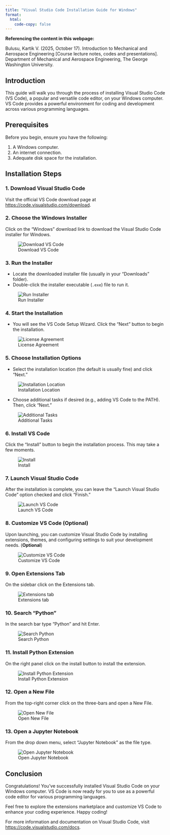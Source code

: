 ```yaml
---
title: "Visual Studio Code Installation Guide for Windows"
format: 
  html:
    code-copy: false
---
```


<html>
<head>
    <style>
        body {
            -webkit-user-select: none; /* Safari */
            -moz-user-select: none; /* Firefox */
            -ms-user-select: none; /* IE10+/Edge */
            user-select: none; /* Standard */
        }
    </style>
</head>
<body>

<!-- # Visual Studio Code Installation Guide for Windows -->

:::{.callout-important}
**Referencing the content in this webpage:**

Bulusu, Kartik V. (2025, October 17). Introduction to Mechanical and Aerospace Engineering [Course lecture notes, codes and presentations]. Department of Mechanical and Aerospace Engineering, The George Washington University.
:::

## Introduction

This guide will walk you through the process of installing Visual Studio Code (VS Code), a popular and versatile code editor, on your Windows computer. VS Code provides a powerful environment for coding and development across various programming languages.

## Prerequisites

Before you begin, ensure you have the following:

1. A Windows computer.
2. An internet connection.
3. Adequate disk space for the installation.

## Installation Steps

### 1. Download Visual Studio Code

Visit the official VS Code download page at [https://code.visualstudio.com/download](https://code.visualstudio.com/download).

### 2. Choose the Windows Installer

Click on the "Windows" download link to download the Visual Studio Code installer for Windows.

![Download VS Code](images/screenshots/vscode-windows/screenshot-1.png)

### 3. Run the Installer

- Locate the downloaded installer file (usually in your "Downloads" folder).
- Double-click the installer executable (`.exe`) file to run it.

![Run Installer](images/screenshots/vscode-windows/screenshot-2.png)

### 4. Start the Installation

- You will see the VS Code Setup Wizard. Click the "Next" button to begin the installation.

![License Agreement](images/screenshots/vscode-windows/screenshot-3.png)

### 5. Choose Installation Options

- Select the installation location (the default is usually fine) and click "Next."

![Installation Location](images/screenshots/vscode-windows/screenshot-4.png)

- Choose additional tasks if desired (e.g., adding VS Code to the PATH). Then, click "Next."

![Additional Tasks](images/screenshots/vscode-windows/screenshot-5.png)

### 6. Install VS Code

Click the "Install" button to begin the installation process. This may take a few moments.

![Install](images/screenshots/vscode-windows/screenshot-6.png)

### 7. Launch Visual Studio Code

After the installation is complete, you can leave the "Launch Visual Studio Code" option checked and click "Finish."

![Launch VS Code](images/screenshots/vscode-windows/screenshot-7.png)

### 8. Customize VS Code (**Optional**)

Upon launching, you can customize Visual Studio Code by installing extensions, themes, and configuring settings to suit your development needs. (**Optional**) 

![Customize VS Code](images/screenshots/vscode-windows/screenshot-8.png)

### 9. Open Extensions Tab

On the sidebar click on the Extensions tab.

![Extensions tab](images/screenshots/vscode-windows/screenshot-9.png)

### 10. Search "Python"

In the search bar type "Python" and hit Enter.

![Search Python](images/screenshots/vscode-windows/screenshot-10.png)

### 11. Install Python Extension

On the right panel click on the install button to install the extension.

![Install Python Extension](images/screenshots/vscode-windows/screenshot-12.png)

### 12. Open a New File

From the top-right corner click on the three-bars and open a New File.

![Open New File](images/screenshots/vscode-windows/screenshot-13.png)

### 13. Open a Jupyter Notebook

From the drop down menu, select "Jupyter Notebook" as the file type.

![Open Jupyter Notebook](images/screenshots/vscode-windows/screenshot-14.png)

## Conclusion

Congratulations! You've successfully installed Visual Studio Code on your Windows computer. VS Code is now ready for you to use as a powerful code editor for various programming languages.

Feel free to explore the extensions marketplace and customize VS Code to enhance your coding experience. Happy coding!

For more information and documentation on Visual Studio Code, visit [https://code.visualstudio.com/docs](https://code.visualstudio.com/docs).

<!-- <br>
<footer>
  <p><small><small><small><small>This is a Quarto website. To learn more about Quarto websites visit <https://quarto.org/docs/websites>.<br>
  Author: Kartik Bulusu<br>
  Contact: <a href="mailto:bulusu@gwu.edu">bulusu</a><br>
  &copy; 2023 All rights reserved</small></small></small></small></p>
</footer> -->